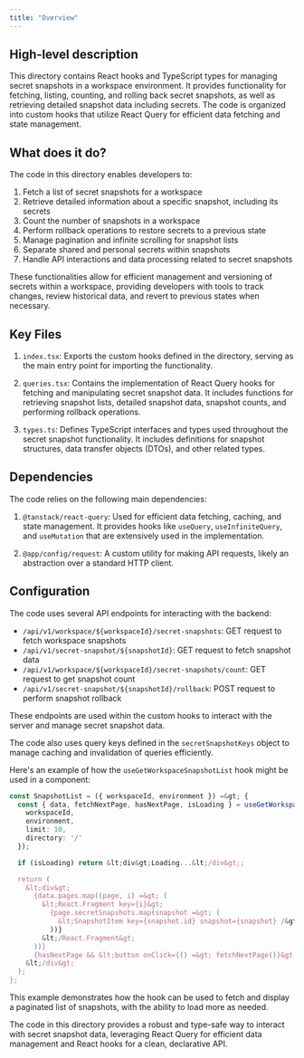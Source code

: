 ```yaml
---
title: "Overview"
---
```


## High-level description
This directory contains React hooks and TypeScript types for managing secret snapshots in a workspace environment. It provides functionality for fetching, listing, counting, and rolling back secret snapshots, as well as retrieving detailed snapshot data including secrets. The code is organized into custom hooks that utilize React Query for efficient data fetching and state management.

## What does it do?
The code in this directory enables developers to:
1. Fetch a list of secret snapshots for a workspace
2. Retrieve detailed information about a specific snapshot, including its secrets
3. Count the number of snapshots in a workspace
4. Perform rollback operations to restore secrets to a previous state
5. Manage pagination and infinite scrolling for snapshot lists
6. Separate shared and personal secrets within snapshots
7. Handle API interactions and data processing related to secret snapshots

These functionalities allow for efficient management and versioning of secrets within a workspace, providing developers with tools to track changes, review historical data, and revert to previous states when necessary.

## Key Files
1. `index.tsx`: Exports the custom hooks defined in the directory, serving as the main entry point for importing the functionality.

2. `queries.tsx`: Contains the implementation of React Query hooks for fetching and manipulating secret snapshot data. It includes functions for retrieving snapshot lists, detailed snapshot data, snapshot counts, and performing rollback operations.

3. `types.ts`: Defines TypeScript interfaces and types used throughout the secret snapshot functionality. It includes definitions for snapshot structures, data transfer objects (DTOs), and other related types.

## Dependencies
The code relies on the following main dependencies:
1. `@tanstack/react-query`: Used for efficient data fetching, caching, and state management. It provides hooks like `useQuery`, `useInfiniteQuery`, and `useMutation` that are extensively used in the implementation.

2. `@app/config/request`: A custom utility for making API requests, likely an abstraction over a standard HTTP client.

## Configuration
The code uses several API endpoints for interacting with the backend:
- `/api/v1/workspace/${workspaceId}/secret-snapshots`: GET request to fetch workspace snapshots
- `/api/v1/secret-snapshot/${snapshotId}`: GET request to fetch snapshot data
- `/api/v1/workspace/${workspaceId}/secret-snapshots/count`: GET request to get snapshot count
- `/api/v1/secret-snapshot/${snapshotId}/rollback`: POST request to perform snapshot rollback

These endpoints are used within the custom hooks to interact with the server and manage secret snapshot data.

The code also uses query keys defined in the `secretSnapshotKeys` object to manage caching and invalidation of queries efficiently.

Here's an example of how the `useGetWorkspaceSnapshotList` hook might be used in a component:

```typescript
const SnapshotList = ({ workspaceId, environment }) =&gt; {
  const { data, fetchNextPage, hasNextPage, isLoading } = useGetWorkspaceSnapshotList({
    workspaceId,
    environment,
    limit: 10,
    directory: '/'
  });

  if (isLoading) return &lt;div&gt;Loading...&lt;/div&gt;;

  return (
    &lt;div&gt;
      {data.pages.map((page, i) =&gt; (
        &lt;React.Fragment key={i}&gt;
          {page.secretSnapshots.map(snapshot =&gt; (
            &lt;SnapshotItem key={snapshot.id} snapshot={snapshot} /&gt;
          ))}
        &lt;/React.Fragment&gt;
      ))}
      {hasNextPage && &lt;button onClick={() =&gt; fetchNextPage()}&gt;Load More&lt;/button&gt;}
    &lt;/div&gt;
  );
};
```

This example demonstrates how the hook can be used to fetch and display a paginated list of snapshots, with the ability to load more as needed.

The code in this directory provides a robust and type-safe way to interact with secret snapshot data, leveraging React Query for efficient data management and React hooks for a clean, declarative API.